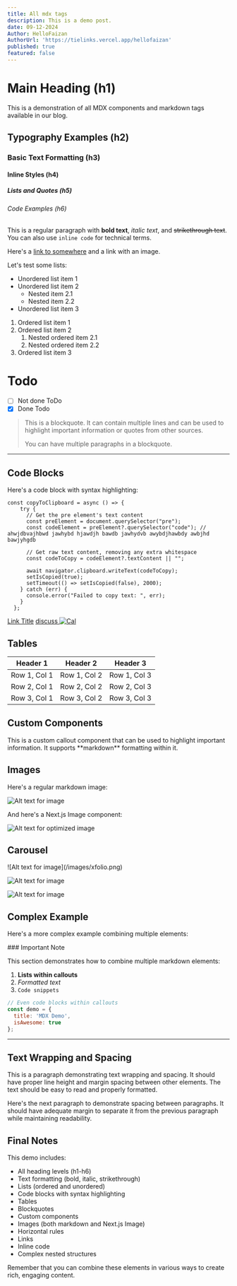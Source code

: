 ```yaml
---
title: All mdx tags
description: This is a demo post.
date: 09-12-2024
Author: HelloFaizan
AuthorUrl: 'https://tielinks.vercel.app/hellofaizan'
published: true
featured: false
---
```



# Main Heading (h1)
This is a demonstration of all MDX components and markdown tags available in our blog.

## Typography Examples (h2)

### Basic Text Formatting (h3)

#### Inline Styles (h4)

##### Lists and Quotes (h5)

###### Code Examples (h6)

This is a regular paragraph with **bold text**, *italic text*, and ~~strikethrough text~~. You can also use `inline code` for technical terms.

Here's a [link to somewhere](https://example.com) and a link with an image.

Let's test some lists:

* Unordered list item 1
* Unordered list item 2
  * Nested item 2.1
  * Nested item 2.2
* Unordered list item 3

1. Ordered list item 1
2. Ordered list item 2
   1. Nested ordered item 2.1
   2. Nested ordered item 2.2
3. Ordered list item 3

# Todo

- [ ] Not done ToDo
- [X] Done Todo

> This is a blockquote. It can contain multiple lines and can be used to highlight important information or quotes from other sources.
> 
> You can have multiple paragraphs in a blockquote.

---

## Code Blocks

Here's a code block with syntax highlighting:

```tsx {4, 5} showLineNumbers /async/
const copyToClipboard = async () => {
    try {
      // Get the pre element's text content
      const preElement = document.querySelector("pre");
      const codeElement = preElement?.querySelector("code"); // ahwjdbvajhbwd jawhybd hjawdjh bawdb jawhydvb awybdjhawbdy awbjhd bawjyhgdb

      // Get raw text content, removing any extra whitespace
      const codeToCopy = codeElement?.textContent || "";

      await navigator.clipboard.writeText(codeToCopy);
      setIsCopied(true);
      setTimeout(() => setIsCopied(false), 2000);
    } catch (err) {
      console.error("Failed to copy text: ", err);
    }
  };
```

[Link Title](https://hellofaizan.com) [discuss ![Cal](/companylogo/calcom.svg)](https://cal.com/hellofaizan/personalmeet)

## Tables

| Header 1 | Header 2 | Header 3 |
|----------|----------|----------|
| Row 1, Col 1 | Row 1, Col 2 | Row 1, Col 3 |
| Row 2, Col 1 | Row 2, Col 2 | Row 2, Col 3 |
| Row 3, Col 1 | Row 3, Col 2 | Row 3, Col 3 |

## Custom Components

<Callout type="warning">
  This is a custom callout component that can be used to highlight important information.
  It supports **markdown** formatting within it.
</Callout>

<SectionSeparator title="PROJECTS" link="/projects" />

<Youtube id="tSI98g3PDyE" />

## Images

Here's a regular markdown image:

![Alt text for image](https://images5.alphacoders.com/130/thumb-1920-1305448.jpg)

And here's a Next.js Image component:

<Image
  src="https://images5.alphacoders.com/130/thumb-1920-1305448.jpg"
  alt="Alt text for optimized image"
  width={800}
  height={400}
/>

## Carousel

<Carousel>
![Alt text for image](/images/xfolio.png)

![Alt text for image](/images/dev.png)

![Alt text for image](/images/banner.png)
</Carousel>

## Complex Example

Here's a more complex example combining multiple elements:

<Callout>
  ### Important Note

  This section demonstrates how to combine multiple markdown elements:

  1. **Lists within callouts**
  2. *Formatted text*
  3. `Code snippets`

  ```javascript
  // Even code blocks within callouts
  const demo = {
    title: 'MDX Demo',
    isAwesome: true
  };
  ```
</Callout>

---

## Text Wrapping and Spacing

This is a paragraph demonstrating text wrapping and spacing. It should have proper line height and margin spacing between other elements. The text should be easy to read and properly formatted.

Here's the next paragraph to demonstrate spacing between paragraphs. It should have adequate margin to separate it from the previous paragraph while maintaining readability.

## Final Notes

This demo includes:
* All heading levels (h1-h6)
* Text formatting (bold, italic, strikethrough)
* Lists (ordered and unordered)
* Code blocks with syntax highlighting
* Tables
* Blockquotes
* Custom components
* Images (both markdown and Next.js Image)
* Horizontal rules
* Links
* Inline code
* Complex nested structures

Remember that you can combine these elements in various ways to create rich, engaging content.